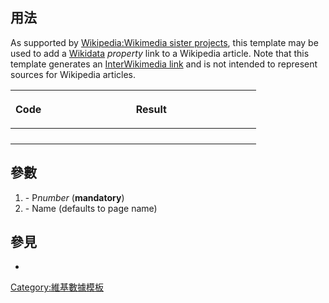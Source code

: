 {{Documentation subpage}}
<!-- PLEASE ADD CATEGORIES AT THE BOTTOM OF THIS PAGE -->
{{Lua|Module:Uses Wikidata}}

== 用法 ==

As supported by [[Wikipedia:Wikimedia sister projects]], this template may be used to add a [[Wikidata]] ''property'' link to a Wikipedia article. Note that this template generates an [[Wikipedia:InterWikimedia links|InterWikimedia link]] and is not intended to represent sources for Wikipedia articles. 

{|class="wikitable"
|-
! Code
! scope="col" style="width: 20em;" | Result
|-
|{{Template Pre|br=<td>|<nowiki>{{Wikidata property | P496 }}</nowiki>}}
|-
|{{Template Pre|br=<td>|<nowiki>{{Wikidata property | 1=P496 }}</nowiki>}}
|-
|{{Template Pre|br=<td>|<nowiki>{{Wikidata property | P1164 | P2820 }}</nowiki>}}
|-
|{{Template Pre|br=<td>|<nowiki>{{Wikidata property | 1=P1164 | 2=P2820 }}</nowiki>}}
|}

== 參數==

# - P''number'' ('''mandatory''')
# - Name (defaults to page name)

== 參見 ==
*

<includeonly>
<!-- CATEGORIES HERE, THANKS -->
[[Category:維基數據模板‎]]
</includeonly>